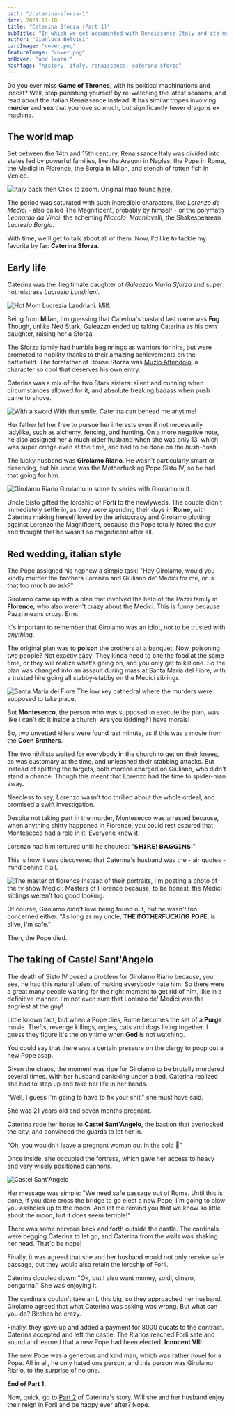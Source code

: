 ```yaml
---
path: "/caterina-sforza-1"
date: 2021-11-10
title: "Caterina Sforza (Part 1)"
subTitle: "In which we get acquainted with Renaissance Italy and its major players"
author: "Gianluca Belvisi"
cardImage: "cover.png"
featureImage: "cover.png"
onHover: "and learn!"
hashtags: "history, italy, renaissance, caterina sforza"
---
```

Do you ever miss **Game of Thrones**, with its political machinations and incest? Well, stop punishing yourself by re-watching the latest seasons, and read about the Italian Renaissance instead! It has similar tropes involving **murder** and **sex** that you love so much, but significantly fewer dragons ex machina.

## The world map

Set between the 14th and 15th century, Renaissance Italy was divided into states led by powerful families, like the Aragon in Naples, the Pope in Rome, the Medici in Florence, the Borgia in Milan, and stench of rotten fish in Venice.

![Italy back then](map.jpg)
<FigureLabel>
    Click to zoom. Original map found <a href="https://i.redd.it/pmxtfnf176f51.jpg">here</a>.
</FigureLabel>

The period was saturated with such incredible characters, like *Lorenzo de Medici* - also called The Magnificent, probably by himself - or the polymath *Leonardo da Vinci*, the scheming *Niccolo' Machiavelli*, the Shakespearean *Lucrezia Borgia*.

With time, we'll get to talk about all of them. Now, I'd like to tackle my favorite by far: **Caterina Sforza**.

## Early life

Caterina was the illegitimate daughter of *Galeazzo Maria Sforza* and super hot mistress *Lucrezia Landriani*.

![Hot Mom](hotmom.jpg)
<FigureLabel>
    Lucrezia Landriani. Milf.
</FigureLabel>

Being from **Milan**, I'm guessing that Caterina's bastard last name was **Fog**. Though, unlike Ned Stark, Galeazzo ended up taking Caterina as his own daughter, raising her a Sforza.

The Sforza family had humble beginnings as warriors for hire, but were promoted to nobility thanks to their amazing achievements on the battlefield. The forefather of House Sforza was [Muzio Attendolo](https://en.wikipedia.org/wiki/Muzio_Attendolo_Sforza), a character so cool that deserves his own entry.

Caterina was a mix of the two Stark sisters: silent and cunning when circumstances allowed for it, and absolute freaking badass when push came to shove.

![With a sword](with_sword.jpg)
<FigureLabel>
    With that smile, Caterina can behead me anytime!
</FigureLabel>

Her father let her free to pursue her interests even if not necessarily ladylike, such as alchemy, fencing, and hunting. On a more negative note, he also assigned her a much older husband when she was only 13, which was super cringe even at the time, and had to be done on the *hush-hush*.

The lucky husband was **Girolamo Riario**. He wasn't particularly smart or deserving, but his uncle was the Motherfucking Pope Sisto IV, so he had that going for him.

![Girolamo Riario](girolamo.jpg)
<FigureLabel>
    Girolamo in some tv series with Girolamo in it.
</FigureLabel>

Uncle Sisto gifted the lordship of **Forli** to the newlyweds. The couple didn't immediately settle in, as they were spending their days in **Rome**, with Caterina making herself loved by the aristocracy and Girolamo plotting against Lorenzo the Magnificent, because the Pope totally hated the guy and thought that he wasn't so magnificent after all.

## Red wedding, italian style

The Pope assigned his nephew a simple task: "Hey Girolamo, would you kindly murder the brothers Lorenzo and Giuliano de' Medici for me, or is that too much an ask?"

Girolamo came up with a plan that involved the help of the Pazzi family in **Florence**, who also weren't crazy about the Medici. This is funny because Pazzi means *crazy*. Erm.

It's important to remember that Girolamo was an idiot, not to be trusted with *anything*.

The original plan was to **poison** the brothers at a banquet. Now, poisoning two people? Not exactly easy! They kinda need to bite the food at the same time, or they will realize what's going on, and you only get to kill one. So the plan was changed into an assault during mass at Santa Maria del Fiore, with a trusted hire going all stabby-stabby on the Medici siblings.

![Santa Maria del Fiore](smaria.jpg)
<FigureLabel>
    The low key cathedral where the murders were supposed to take place.
</FigureLabel>

But **Montesecco**, the person who was supposed to execute the plan, was like I can't do it inside a church. Are you kidding? I have morals!

So, two unvetted killers were found last minute, as if this was a movie from the **Coen Brothers**.

The two nihilists waited for everybody in the church to get on their knees, as was customary at the time, and unleashed their stabbing attacks. But instead of splitting the targets, both morons charged on Giuliano, who didn't stand a chance. Though this meant that Lorenzo had the time to spider-man away.

Needless to say, Lorenzo wasn't too thrilled about the whole ordeal, and promised a swift investigation.

Despite not taking part in the murder, Montesecco was arrested because, when anything shitty happened in Florence, you could rest assured that Montesecco had a role in it. Everyone knew it.

Lorenzo had him tortured until he shouted: "𝗦𝗛𝗜𝗥𝗘! 𝗕𝗔𝗚𝗚𝗜𝗡𝗦!"

This is how it was discovered that Caterina's husband was the - air quotes - mind behind it all.

![The master of florence](masters_of_florence.jpg)
<FigureLabel>
    Instead of their portraits, I'm posting a photo of the tv show Medici: Masters of Florence because, to be honest, the Medici siblings weren't too good looking.
</FigureLabel>

Of course, Girolamo didn't love being found out, but he wasn't too concerned either. "As long as my uncle, **TᕼE ᗰOTᕼEᖇᖴᑌᑕKIᑎG ᑭOᑭE**, is alive, I'm safe."

Then, the Pope died.

## The taking of Castel Sant'Angelo

The death of Sisto IV posed a problem for Girolamo Riario because, you see, he had this natural talent of making everybody hate him. So there were a great many people waiting for the right moment to get rid of him, like in a definitive manner. I'm not even sure that Lorenzo de' Medici was the angriest at the guy!

Little known fact, but when a Pope dies, Rome becomes the set of a **Purge** movie. Thefts, revenge killings, orgies, cats and dogs living together. I guess they figure it's the only time when **God** is not watching.

You could say that there was a certain pressure on the clergy to poop out a new Pope asap.

Given the chaos, the moment was ripe for Girolamo to be brutally murdered several times. With her husband panicking under a bed, Caterina realized she had to step up and take her life in her hands.

"Well, I guess I'm going to have to fix your shit," she must have said.

She was 21 years old and seven months pregnant.

Caterina rode her horse to **Castel Sant'Angelo**, the bastion that overlooked the city, and convinced the guards to let her in.

"Oh, you wouldn't leave a pregnant woman out in the cold 🥺"

Once inside, she occupied the fortress, which gave her access to heavy and very wisely positioned cannons.

![Castel Sant'Angelo](castel.jpg)

Her message was simple: "We need safe passage out of Rome. Until this is done, if you dare cross the bridge to go elect a new Pope, I'm going to blow you assholes up to the moon. And let me remind you that we know so little about the moon, but it does seem terrible!"

There was some nervous back and forth outside the castle. The cardinals were begging Caterina to let go, and Caterina from the walls was shaking her head. That'd be nope!

Finally, it was agreed that she and her husband would not only receive safe passage, but they would also retain the lordship of Forli.

Caterina doubled down: "Ok, but I also want money, soldi, dinero, pengarna." She was enjoying it.

The cardinals couldn't take an L this big, so they approached her husband. Girolamo agreed that what Caterina was asking was wrong. But what can you do? Bitches be crazy.

Finally, they gave up and added a payment for 8000 ducats to the contract. Caterina accepted and left the castle. The Riarios reached Forli safe and sound and learned that a new Pope had been elected: **Innocent VIII**.

The new Pope was a generous and kind man, which was rather novel for a Pope. All in all, he only hated one person, and this person was Girolamo Riario, to the surprise of no one.

**End of Part 1.**

Now, quick, go to [Part 2](/caterina-sforza-2) of Caterina's story. Will she and her husband enjoy their reign in Forli and be happy ever after?
<Spoiler>
    Nope.
</Spoiler>
